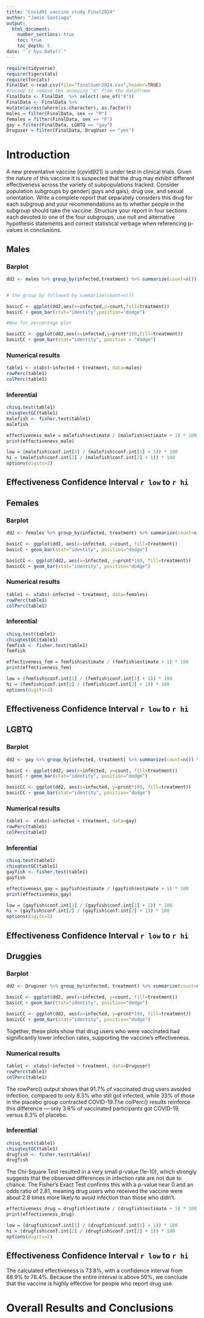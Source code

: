 ```yaml
---
title: "Covid91 vaccine study Final2024"
author: "Jamie Santiago"
output: 
  html_document:
    number_sections: true
    toc: true
    toc_depth: 5
date: "`r Sys.Date()`" 
---
```


```r
require(tidyverse)
require(tigerstats)
require(forcats)
FinalDat <-read.csv(file="finalSumr2024.csv",header=TRUE)
#recode to remove the annoying "X" from the dataframe
FinalData <- FinalDat  %>% select(-one_of("X"))
FinalData <- FinalData %>%
mutate(across(where(is.character), as.factor))
males = filter(FinalData, sex == "M")
females = filter(FinalData, sex == "F")
gay = filter(FinalData, LGBTQ == "gay")
Druguser = filter(FinalData, DrugUser == "yes")
```



# Introduction

A new  preventative vaccine (covid921) is under test in clinical trials. Given the nature of this vaccine it is suspected that the drug may exhibit different effectiveness across the variety of subpopulations tracked. Consider population subgroups by gender( guys and gals), drug use, and sexual orientation. Write a complete report that separately considers this drug for each subgroup and your recommendations as to whether people in the subgroup should take the vaccine. Structure your report in four sections each devoted to one of the four subgroups, use null and alternative hypothesis statements and correct statistical verbage when referencing p-values in conclusions.

## Males

### Barplot

```r
dd2 <- males %>% group_by(infected,treatment) %>% summarize(count=n()) %>% mutate(prcnt=count/sum(count))


# the group_by followed by summarize(count=n())

basicC <- ggplot(dd2,aes(x=infected,y=count,fill=treatment))
basicC + geom_bar(stat="identity",position="dodge")

#Now for percentage plot

basicCC <- ggplot(dd2,aes(x=infected,y=prcnt*100,fill=treatment)) 
basicCC + geom_bar(stat="identity", position = "dodge")
```

### Numerical results

```r
table1 <- xtabs(~infected + treatment, data=males)
rowPerc(table1)
colPerc(table1)
```




### Inferential 




```r
chisq.test(table1)
chisqtestGC(table1)
malefish <- fisher.test(table1)
malefish
```


```r
effectiveness_male = malefish$estimate / (malefish$estimate + 1) * 100
print(effectiveness_male)

low = (malefish$conf.int[1] / (malefish$conf.int[1] + 1)) * 100
hi = (malefish$conf.int[2] / (malefish$conf.int[2] + 1)) * 100
options(digits=2)
```







## Effectiveness Confidence Interval `r low`  to `r hi`







## Females

### Barplot

```r
dd2 <- females %>% group_by(infected, treatment) %>% summarize(count=n()) %>% mutate(prcnt = count/sum(count))

basicC <- ggplot(dd2, aes(x=infected, y=count, fill=treatment))
basicC + geom_bar(stat="identity", position="dodge")

basicCC <- ggplot(dd2, aes(x=infected, y=prcnt*100, fill=treatment))
basicCC + geom_bar(stat="identity", position="dodge")
```

### Numerical results


```r
table1 <- xtabs(~infected + treatment, data=females)
rowPerc(table1)
colPerc(table1)
```

### Inferential 


```r
chisq.test(table1)
chisqtestGC(table1)
femfish <- fisher.test(table1)
femfish
```


```r
effectiveness_fem = femfish$estimate / (femfish$estimate + 1) * 100
print(effectiveness_fem)

low = (femfish$conf.int[1] / (femfish$conf.int[1] + 1)) * 100
hi = (femfish$conf.int[2] / (femfish$conf.int[2] + 1)) * 100
options(digits=2)
```







## Effectiveness Confidence Interval `r low`  to `r hi`







## LGBTQ

### Barplot

```r
dd2 <- gay %>% group_by(infected, treatment) %>% summarize(count=n()) %>% mutate(prcnt = count/sum(count))

basicC <- ggplot(dd2, aes(x=infected, y=count, fill=treatment))
basicC + geom_bar(stat="identity", position="dodge")

basicCC <- ggplot(dd2, aes(x=infected, y=prcnt*100, fill=treatment))
basicCC + geom_bar(stat="identity", position="dodge")
```

### Numerical results


```r
table1 <- xtabs(~infected + treatment, data=gay)
rowPerc(table1)
colPerc(table1)
```

### Inferential 




```r
chisq.test(table1)
chisqtestGC(table1)
gayfish <- fisher.test(table1)
gayfish
```

```r
effectiveness_gay = gayfish$estimate / (gayfish$estimate + 1) * 100
print(effectiveness_gay)

low = (gayfish$conf.int[1] / (gayfish$conf.int[1] + 1)) * 100
hi = (gayfish$conf.int[2] / (gayfish$conf.int[2] + 1)) * 100
options(digits=2)
```







## Effectiveness Confidence Interval `r low`  to `r hi`







## Druggies

### Barplot

```r
dd2 <- Druguser %>% group_by(infected, treatment) %>% summarize(count=n()) %>% mutate(prcnt = count/sum(count))

basicC <- ggplot(dd2, aes(x=infected, y=count, fill=treatment))
basicC + geom_bar(stat="identity", position="dodge")

basicCC <- ggplot(dd2, aes(x=infected, y=prcnt*100, fill=treatment))
basicCC + geom_bar(stat="identity", position="dodge")
```

Together, these plots show that drug users who were vaccinated had significantly lower infection rates, supporting the vaccine's effectiveness.

### Numerical results

```r
table1 <- xtabs(~infected + treatment, data=Druguser)
rowPerc(table1)
colPerc(table1)
```

The rowPerc() output shows that 91.7% of vaccinated drug users avoided infection, compared to only 8.3% who still got infected, while 33% of those in the placebo group contracted COVID-19.The colPerc() results reinforce this difference — only 3.6% of vaccinated participants got COVID-19, versus 8.3% of placebo.





### Inferential 





```r
chisq.test(table1)
chisqtestGC(table1)
drugfish <- fisher.test(table1)
drugfish
```

The Chi-Square Test resulted in a very small p-value (1e-10), which strongly suggests that the observed differences in infection rate are not due to chance. The Fisher’s Exact Test confirms this with a p-value near 0 and an odds ratio of 2.81, meaning drug users who received the vaccine were about 2.8 times more likely to avoid infection than those who didn’t.

```r
effectiveness_drug = drugfish$estimate / (drugfish$estimate + 1) * 100
print(effectiveness_drug)

low = (drugfish$conf.int[1] / (drugfish$conf.int[1] + 1)) * 100
hi = (drugfish$conf.int[2] / (drugfish$conf.int[2] + 1)) * 100
options(digits=2)
```





## Effectiveness Confidence Interval `r low`  to `r hi`




The calculated effectiveness is 73.8%, with a confidence interval from 68.9% to 78.4%. Because the entire interval is above 50%, we conclude that the vaccine is highly effective for people who report drug use.

# Overall Results and Conclusions